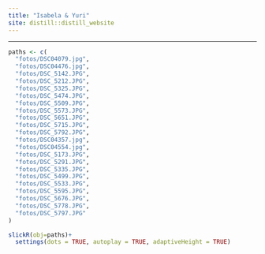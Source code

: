 ```yaml
---
title: "Isabela & Yuri"
site: distill::distill_website
---
```

----

<style type="text/css">
h1{
font-family: Taviraj;
}
</style>

<style type="text/css">
h2{
font-family: Taviraj;
}
</style>

<style type="text/css">
h3{
font-family: Taviraj;
}
</style>


<style type="text/css">
a{
font-size: 24px;
}
</style>

<style type="text/css">
.navbar-fixed-top{
position: absolute;
}
</style>

<style type="text/css">
  .navbar-brand {
    content:url(imgs/sakura.jpg);
    width:100%; /*width of your image*/
    max-width: 100%;
   height:auto; /*height of your image*/
  }
}
</style>

<style type="text/css">
   .title{
   font-size: 0px !important;;
}
</style>



```r

paths <- c(
  "fotos/DSC04079.jpg",
  "fotos/DSC04476.jpg",
  "fotos/DSC_5142.JPG",
  "fotos/DSC_5212.JPG",
  "fotos/DSC_5325.JPG",
  "fotos/DSC_5474.JPG",
  "fotos/DSC_5509.JPG",
  "fotos/DSC_5573.JPG",
  "fotos/DSC_5651.JPG",
  "fotos/DSC_5715.JPG",
  "fotos/DSC_5792.JPG",
  "fotos/DSC04357.jpg",
  "fotos/DSC04554.jpg",
  "fotos/DSC_5173.JPG",
  "fotos/DSC_5291.JPG",
  "fotos/DSC_5335.JPG",
  "fotos/DSC_5499.JPG",
  "fotos/DSC_5533.JPG",
  "fotos/DSC_5595.JPG",
  "fotos/DSC_5676.JPG",
  "fotos/DSC_5778.JPG",
  "fotos/DSC_5797.JPG"
)

slickR(obj=paths)+
  settings(dots = TRUE, autoplay = TRUE, adaptiveHeight = TRUE)
```
